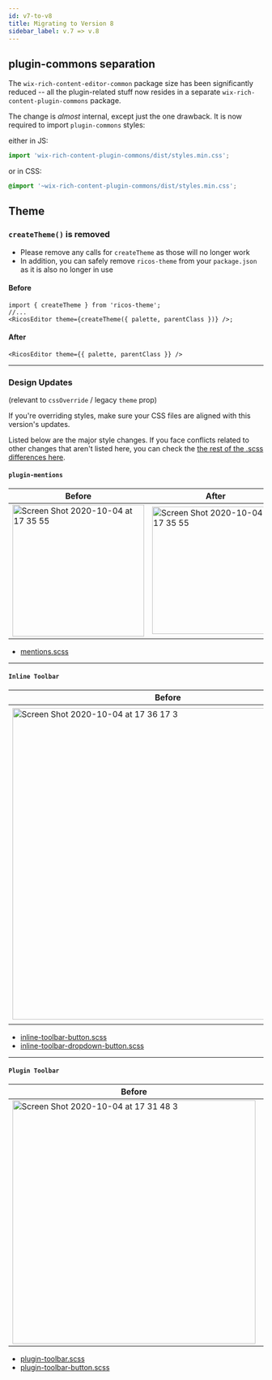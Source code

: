 ```yaml
---
id: v7-to-v8
title: Migrating to Version 8
sidebar_label: v.7 => v.8
---
```


## plugin-commons separation

The `wix-rich-content-editor-common` package size has been significantly reduced -- all the plugin-related stuff now resides in a separate `wix-rich-content-plugin-commons` package.

The change is _almost_ internal, except just the one drawback. It is now required to import `plugin-commons` styles:

either in JS:

```js
import 'wix-rich-content-plugin-commons/dist/styles.min.css';
```

or in CSS:

```css
@import '~wix-rich-content-plugin-commons/dist/styles.min.css';
```

## Theme

### `createTheme()` is removed

- Please remove any calls for `createTheme` as those will no longer work
- In addition, you can safely remove `ricos-theme` from your `package.json` as it is also no longer in use

#### Before

```tsx
import { createTheme } from 'ricos-theme';
//...
<RicosEditor theme={createTheme({ palette, parentClass })} />;
```

#### After

```tsx
<RicosEditor theme={{ palette, parentClass }} />
```

---

### Design Updates

(relevant to `cssOverride` / legacy `theme` prop)

If you're overriding styles, make sure your CSS files are aligned with this version's updates.

Listed below are the major style changes.
If you face conflicts related to other changes that aren't listed here, you can check the [the rest of the .scss differences here](https://github.com/wix/rich-content/pull/1607/files?file-filters%5B%5D=.scss).

#### `plugin-mentions`

| Before                                                                                                                                                                  | After                                                                                                                                                                   |
| ----------------------------------------------------------------------------------------------------------------------------------------------------------------------- | ----------------------------------------------------------------------------------------------------------------------------------------------------------------------- |
| <img width="260" alt="Screen Shot 2020-10-04 at 17 35 55" src="https://user-images.githubusercontent.com/22775305/95095237-79048d00-0733-11eb-899a-d887a784a2a5.png" /> | <img width="251" alt="Screen Shot 2020-10-04 at 17 35 55" src="https://user-images.githubusercontent.com/22775305/95095355-9f2a2d00-0733-11eb-9287-a07f867e2e74.png" /> |

- [mentions.scss](https://github.com/wix/rich-content/blob/master/packages/plugin-mentions/web/statics/mentions.scss)

---

#### `Inline Toolbar`

| Before                                                                                                                                                                    | After                                                                                                                                                                     |
| ------------------------------------------------------------------------------------------------------------------------------------------------------------------------- | ------------------------------------------------------------------------------------------------------------------------------------------------------------------------- |
| <img width="614" alt="Screen Shot 2020-10-04 at 17 36 17 3" src="https://user-images.githubusercontent.com/22775305/95096162-98e88080-0734-11eb-8113-47da9d5b37df.png" /> | <img width="623" alt="Screen Shot 2020-10-04 at 17 36 17 2" src="https://user-images.githubusercontent.com/22775305/95096165-9a19ad80-0734-11eb-9dea-e516aaa62b11.png" /> |

- [inline-toolbar-button.scss](https://github.com/wix/rich-content/blob/master/packages/editor-common/web/statics/styles/inline-toolbar-button.scss)
- [inline-toolbar-dropdown-button.scss](https://github.com/wix/rich-content/blob/master/packages/editor/web/statics/styles/inline-toolbar-dropdown-button.scss)

---

#### `Plugin Toolbar`

| Before                                                                                                                                                                    | After                                                                                                                                                                     |
| ------------------------------------------------------------------------------------------------------------------------------------------------------------------------- | ------------------------------------------------------------------------------------------------------------------------------------------------------------------------- |
| <img width="480" alt="Screen Shot 2020-10-04 at 17 31 48 3" src="https://user-images.githubusercontent.com/22775305/95100351-af450b00-0739-11eb-82ee-02e6181060b3.png" /> | <img width="480" alt="Screen Shot 2020-10-04 at 17 31 48 2" src="https://user-images.githubusercontent.com/22775305/95100360-b0763800-0739-11eb-9177-43126c878d76.png" /> |

- [plugin-toolbar.scss](https://github.com/wix/rich-content/blob/master/packages/plugin-commons/web/statics/styles/plugin-toolbar.scss)
- [plugin-toolbar-button.scss](https://github.com/wix/rich-content/blob/master/packages/plugin-commons/web/statics/styles/plugin-toolbar-button.scss)
